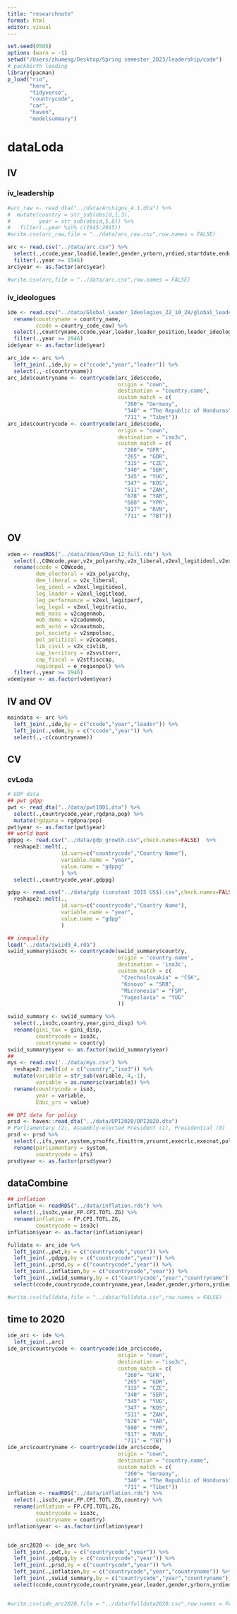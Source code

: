 ```yaml
---
title: "researchnote"
format: html
editor: visual
---
```


```r
set.seed(0506)
options (warn = -1)
setwd("/Users/zhumeng/Desktop/Spring semester_2023/leadership/code")
# packbirth loading
library(pacman)
p_load("rio",
       "here",
       "tidyverse",
       "countrycode",
       "car",
       "haven",
       "modelsummary")
```

# dataLoda

## IV
### iv_leadership
```r
#arc_raw <- read_dta("../data/Archigos_4.1.dta") %>%
#  mutate(country = str_sub(obsid,1,3),
#         year = str_sub(obsid,5,8)) %>%
#   filter(.,year %in% c(1945:2015))
#write.csv(arc_raw,file = "../data/arc_raw.csv",row.names = FALSE)

arc <- read.csv("../data/arc.csv") %>%
  select(.,ccode,year,leadid,leader,gender,yrborn,yrdied,startdate,enddate,entry,exit,exitcode) %>%
  filter(.,year >= 1946)
arc$year <- as.factor(arc$year)

#write.csv(arc,file = "../data/arc.csv",row.names = FALSE)
```

### iv_ideologues
```r
ide <- read.csv("../data/Global_Leader_Ideologies_22_10_28/global_leader_ideologies.csv") %>%
  rename(countryname = country_name,
         ccode = country_code_cow) %>%
  select(.,countryname,ccode,year,leader,leader_position,leader_ideology,leader_ideology_num_redux,leader_party_eng,leader_party_abbr,region) %>%
  filter(.,year >= 1946)
ide$year <- as.factor(ide$year)

arc_ide <- arc %>%
  left_join(.,ide,by = c("ccode","year","leader")) %>%
  select(.,-c(countryname))
arc_ide$countryname <- countrycode(arc_ide$ccode,
                                   origin = "cown",
                                   destination = "country.name",
                                   custom_match = c(
                                     "260"= "Germany",
                                     "340" = "The Republic of Honduras",
                                     "711" = "Tibet"))
arc_ide$countrycode <- countrycode(arc_ide$ccode,
                                   origin = "cown",
                                   destination = "iso3c",
                                   custom_match = c(
                                     "260"= "GFR",
                                     "265" = "GDR",
                                     "315" = "CZE",
                                     "340" = "SER",
                                     "345" = "YUG",
                                     "347" = "KOS",
                                     "511" = "ZAN",
                                     "678" = "YAR",
                                     "680" = "YPR",
                                     "817" = "RVN",
                                     "711" = "TBT"))
```

## OV
```r
vdem <- readRDS("../data/Vdem/VDem_12_full.rds") %>%
  select(.,COWcode,year,v2x_polyarchy,v2x_liberal,v2exl_legitideol,v2exl_legitlead,v2exl_legitperf,v2exl_legitratio,v2cagenmob,v2cademmob,v2caautmob,v2smpolsoc,v2cacamps,v2x_civlib,v2svstterr,v2stfisccap,e_regionpol) %>%
  rename(ccode = COWcode,
         dem_electoral = v2x_polyarchy,
         dem_liberal = v2x_liberal,
         leg_ideol = v2exl_legitideol,
         leg_leader = v2exl_legitlead,
         leg_perfermance = v2exl_legitperf,
         leg_legal = v2exl_legitratio,
         mob_mass = v2cagenmob,
         mob_demo = v2cademmob,
         mob_auto = v2caautmob,
         pol_society = v2smpolsoc,
         pol_political = v2cacamps,
         lib_civil = v2x_civlib,
         cap_territory = v2svstterr,
         cap_fiscal = v2stfisccap,
         regionpol = e_regionpol) %>%
  filter(.,year >= 1946)
vdem$year <- as.factor(vdem$year)

```

## IV and OV
```r
maindata <- arc %>%
  left_join(.,ide,by = c("ccode","year","leader")) %>%
  left_join(.,vdem,by = c("ccode","year")) %>%
  select(.,-c(countryname))

```

## CV

### cvLoda
```r
# GDP data
## pwt gdpp
pwt <- read_dta("../data/pwt1001.dta") %>%
  select(.,countrycode,year,rgdpna,pop) %>%
  mutate(rgdppna = rgdpna/pop)
pwt$year <- as.factor(pwt$year)
## world bank
gdppg <- read.csv("../data/gdp_growth.csv",check.names=FALSE)  %>%
  reshape2::melt(.,
                 id.vars=c("countrycode","Country Name"),
                 variable.name = "year",
                 value.name = "gdppg" 
                 ) %>%
  select(.,countrycode,year,gdppg)

gdpp <- read.csv("../data/gdp (constant 2015 US$).csv",check.names=FALSE) %>%
  reshape2::melt(.,
                 id.vars=c("countrycode","Country Name"),
                 variable.name = "year",
                 value.name = "gdpp" 
                 ) 

## inequality
load("../data/swiid9_4.rda")
swiid_summary$iso3c <- countrycode(swiid_summary$country, 
                                   origin = 'country.name',
                                   destination = 'iso3c',
                                   custom_match = c(
                                    "Czechoslovakia" = "CSK",
                                    "Kosovo" = "SRB",
                                    "Micronesia" = "FSM",
                                    "Yugoslavia" = "YUG"
                                   )) 

swiid_summary <- swiid_summary %>%
  select(.,iso3c,country,year,gini_disp) %>%
  rename(gini_tax = gini_disp,
         countrycode = iso3c,
         countryname = country)
swiid_summary$year <- as.factor(swiid_summary$year)
## 
mys <- read.csv('../data/mys.csv') %>% 
  reshape2::melt(id = c("country","iso3")) %>%
  mutate(variable = str_sub(variable,-4,-1),
         variable = as.numeric(variable)) %>% 
  rename(countrycode = iso3,
         year = variable,
         Educ_yrs = value)

## DPI data for policy
prsd <- haven::read_dta("../data/DPI2020/DPI2020.dta")
# Parliamentary (2), Assembly-elected President (1), Presidential (0)
prsd <- prsd %>% 
  select(.,ifs,year,system,yrsoffc,finittrm,yrcurnt,execrlc,execnat,polariz,termlimit) %>% 
  rename(parliamentary = system,
         countrycode = ifs) 
prsd$year <- as.factor(prsd$year)
```

## dataCombine
```r

## inflation
inflation <- readRDS("../data/inflation.rds") %>%
  select(.,iso3c,year,FP.CPI.TOTL.ZG) %>%
  rename(inflation = FP.CPI.TOTL.ZG,
         countrycode = iso3c)
inflation$year <- as.factor(inflation$year)

fulldata <- arc_ide %>%
  left_join(.,pwt,by = c("countrycode","year")) %>%
  left_join(.,gdppg,by = c("countrycode","year")) %>%
  left_join(.,prsd,by = c("countrycode","year")) %>%
  left_join(.,inflation,by = c("countrycode","year")) %>%
  left_join(.,swiid_summary,by = c("countrycode","year","countryname")) %>%
  select(ccode,countrycode,countryname,year,leader,gender,yrborn,yrdied,startdate,enddate,leader_position,leader_ideology,leader_ideology_num_redux,leader_party_eng,leader_party_abbr,entry,exit,exitcode,parliamentary,yrsoffc,finittrm,yrcurnt,execrlc,execnat,polariz,termlimit,rgdpna,pop,rgdppna,gdppg,inflation,gini_tax,region) 

#write.csv(fulldata,file = "../data/fulldata.csv",row.names = FALSE)

```





## time to 2020
```r
ide_arc <- ide %>%
  left_join(.,arc)
ide_arc$countrycode <- countrycode(ide_arc$ccode,
                                   origin = "cown",
                                   destination = "iso3c",
                                   custom_match = c(
                                     "260"= "GFR",
                                     "265" = "GDR",
                                     "315" = "CZE",
                                     "340" = "SER",
                                     "345" = "YUG",
                                     "347" = "KOS",
                                     "511" = "ZAN",
                                     "678" = "YAR",
                                     "680" = "YPR",
                                     "817" = "RVN",
                                     "711" = "TBT"))
ide_arc$countryname <- countrycode(ide_arc$ccode,
                                   origin = "cown",
                                   destination = "country.name",
                                   custom_match = c(
                                     "260"= "Germany",
                                     "340" = "The Republic of Honduras",
                                     "711" = "Tibet"))
inflation <- readRDS("../data/inflation.rds") %>%
  select(.,iso3c,year,FP.CPI.TOTL.ZG,country) %>%
  rename(inflation = FP.CPI.TOTL.ZG,
         countrycode = iso3c,
         countryname = country)
inflation$year <- as.factor(inflation$year)


ide_arc2020 <- ide_arc %>%
  left_join(.,pwt,by = c("countrycode","year")) %>%
  left_join(.,gdppg,by = c("countrycode","year")) %>%
  left_join(.,prsd,by = c("countrycode","year")) %>%
  left_join(.,inflation,by = c("countrycode","year","countryname")) %>%
  left_join(.,swiid_summary,by = c("countrycode","year","countryname")) %>%
  select(ccode,countrycode,countryname,year,leader,gender,yrborn,yrdied,startdate,enddate,leader_position,leader_ideology,leader_ideology_num_redux,leader_party_eng,leader_party_abbr,entry,exit,exitcode,parliamentary,yrsoffc,finittrm,yrcurnt,execrlc,execnat,polariz,termlimit,rgdpna,pop,rgdppna,gdppg,inflation,gini_tax,region) 


#write.csv(ide_arc2020,file = "../data/fulldata2020.csv",row.names = FALSE)
```
